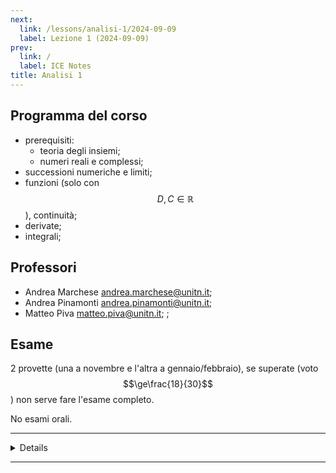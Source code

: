 ```yaml
---
next:
  link: /lessons/analisi-1/2024-09-09
  label: Lezione 1 (2024-09-09)
prev:
  link: /
  label: ICE Notes
title: Analisi 1
---
```



## Programma del corso

- prerequisiti:
  - teoria degli insiemi;
  - numeri reali e complessi;
- successioni numeriche e limiti;
- funzioni (solo con $$D,C\in\mathbb{R}$$), continuità;
- derivate;
- integrali;

## Professori

- Andrea Marchese [andrea.marchese@unitn.it](mailto:andrea.marchese@unitn.it);
- Andrea Pinamonti
  [andrea.pinamonti@unitn.it](mailto:andrea.pinamonti@unitn.it);
- Matteo Piva [matteo.piva@unitn.it](mailto:matteo.piva@unitn.it); ;

## Esame

2 provette (una a novembre e l'altra a gennaio/febbraio), se superate (voto
$$\ge\frac{18}{30}$$) non serve fare l'esame completo.

No esami orali.

---

<Details summary="Lezioni">

<ul>
  {(await getCollection("docs"))
    .filter((c) => c.slug.startsWith("lessons/analisi-1/"))
    .map((c) => (
      <li>
        <a href={`/${c.slug}`}>{c.data.title}</a>
      </li>
    ))}
</ul>

</Details>

---

<CardGrid>
  <LinkCard
    title="Appunti di Andrea"
    href="https://drive.google.com/file/d/15Rjy3GDumPuUqGxEZMU4dAQIuaAqJs0Y/view"
  />
</CardGrid>

